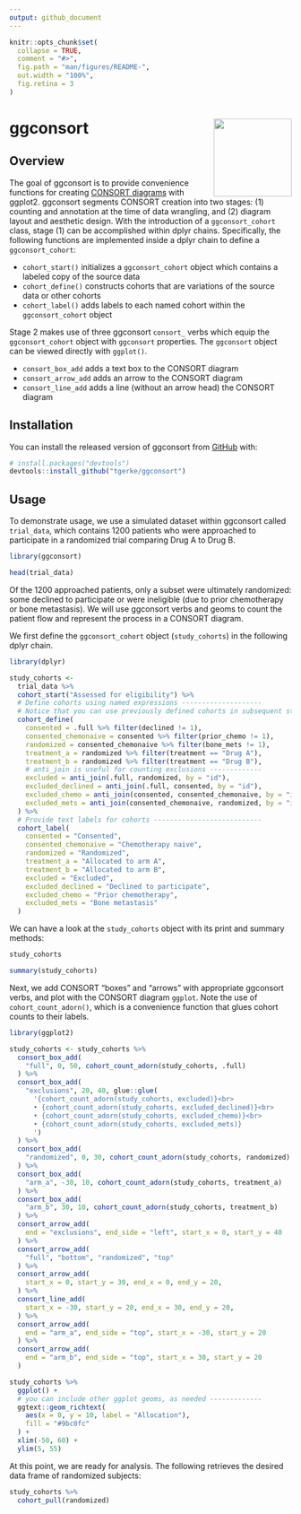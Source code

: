 ```yaml
---
output: github_document
---
```


<!-- README.md is generated from README.Rmd. Please edit that file -->

```r
knitr::opts_chunk$set(
  collapse = TRUE,
  comment = "#>",
  fig.path = "man/figures/README-",
  out.width = "100%",
  fig.retina = 3
)
```

# ggconsort <img src="man/figures/logo.png" align="right" height="139" />

<!-- badges: start -->
<!-- badges: end -->

## Overview

The goal of ggconsort is to provide convenience functions for creating [CONSORT diagrams](http://www.consort-statement.org/consort-statement/flow-diagram) with ggplot2. ggconsort segments CONSORT creation into two stages: (1) counting and annotation at the time of data wrangling, and (2) diagram layout and aesthetic design. With the introduction of a `ggconsort_cohort` class, stage (1) can be accomplished within dplyr chains. Specifically, the following functions are implemented inside a dplyr chain to define a `ggconsort_cohort`:

* `cohort_start()` initializes a `ggconsort_cohort` object which contains a labeled copy of the source data
* `cohort_define()` constructs cohorts that are variations of the source data or other cohorts
* `cohort_label()` adds labels to each named cohort within the `ggconsort_cohort` object

Stage 2 makes use of three ggconsort `consort_` verbs which equip the `ggconsort_cohort` object with `ggconsort` properties. The `ggconsort` object can be viewed directly with `ggplot()`. 

* `consort_box_add` adds a text box to the CONSORT diagram
* `consort_arrow_add` adds an arrow to the CONSORT diagram
* `consort_line_add` adds a line (without an arrow head) the CONSORT diagram

## Installation

You can install the released version of ggconsort from [GitHub](https://github.com/tgerke/ggconsort) with:

``` r
# install.packages("devtools")
devtools::install_github("tgerke/ggconsort")
```

## Usage

To demonstrate usage, we use a simulated dataset within ggconsort called `trial_data`, which contains 1200 patients who were approached to participate in a randomized trial comparing Drug A to Drug B. 

```r
library(ggconsort)

head(trial_data)
```

Of the 1200 approached patients, only a subset were ultimately randomized: some declined to participate or were ineligible (due to prior chemotherapy or bone metastasis). We will use ggconsort verbs and geoms to count the patient flow and represent the process in a CONSORT diagram.

We first define the `ggconsort_cohort` object (`study_cohorts`) in the following dplyr chain.

```r
library(dplyr)

study_cohorts <- 
  trial_data %>%
  cohort_start("Assessed for eligibility") %>%
  # Define cohorts using named expressions --------------------
  # Notice that you can use previously defined cohorts in subsequent steps
  cohort_define(
    consented = .full %>% filter(declined != 1),
    consented_chemonaive = consented %>% filter(prior_chemo != 1),
    randomized = consented_chemonaive %>% filter(bone_mets != 1),
    treatment_a = randomized %>% filter(treatment == "Drug A"),
    treatment_b = randomized %>% filter(treatment == "Drug B"),
    # anti_join is useful for counting exclusions -------------
    excluded = anti_join(.full, randomized, by = "id"),
    excluded_declined = anti_join(.full, consented, by = "id"),
    excluded_chemo = anti_join(consented, consented_chemonaive, by = "id"),
    excluded_mets = anti_join(consented_chemonaive, randomized, by = "id")
  ) %>%
  # Provide text labels for cohorts ---------------------------
  cohort_label(
    consented = "Consented",
    consented_chemonaive = "Chemotherapy naive",
    randomized = "Randomized",
    treatment_a = "Allocated to arm A",
    treatment_b = "Allocated to arm B",
    excluded = "Excluded",
    excluded_declined = "Declined to participate",
    excluded_chemo = "Prior chemotherapy",
    excluded_mets = "Bone metastasis"
  )
```

We can have a look at the `study_cohorts` object with its print and summary methods:

```r
study_cohorts

summary(study_cohorts)
```

Next, we add CONSORT "boxes" and "arrows" with appropriate ggconsort verbs, and plot with the CONSORT diagram `ggplot`. Note the use of `cohort_count_adorn()`, which is a convenience function that glues cohort counts to their labels.

```r
library(ggplot2)

study_cohorts <- study_cohorts %>%
  consort_box_add(
    "full", 0, 50, cohort_count_adorn(study_cohorts, .full)
  ) %>%
  consort_box_add(
    "exclusions", 20, 40, glue::glue(
      '{cohort_count_adorn(study_cohorts, excluded)}<br>
      • {cohort_count_adorn(study_cohorts, excluded_declined)}<br>
      • {cohort_count_adorn(study_cohorts, excluded_chemo)}<br>
      • {cohort_count_adorn(study_cohorts, excluded_mets)}
      ')
  ) %>%
  consort_box_add(
    "randomized", 0, 30, cohort_count_adorn(study_cohorts, randomized)
  ) %>%
  consort_box_add(
    "arm_a", -30, 10, cohort_count_adorn(study_cohorts, treatment_a)
  ) %>%
  consort_box_add(
    "arm_b", 30, 10, cohort_count_adorn(study_cohorts, treatment_b)
  ) %>%
  consort_arrow_add(
    end = "exclusions", end_side = "left", start_x = 0, start_y = 40
  ) %>%
  consort_arrow_add(
    "full", "bottom", "randomized", "top"
  ) %>% 
  consort_arrow_add(
    start_x = 0, start_y = 30, end_x = 0, end_y = 20,
  ) %>%
  consort_line_add(
    start_x = -30, start_y = 20, end_x = 30, end_y = 20,
  ) %>% 
  consort_arrow_add(
    end = "arm_a", end_side = "top", start_x = -30, start_y = 20
  ) %>%
  consort_arrow_add(
    end = "arm_b", end_side = "top", start_x = 30, start_y = 20
  )

study_cohorts %>%
  ggplot() + 
  # you can include other ggplot geoms, as needed -------------
  ggtext::geom_richtext(
    aes(x = 0, y = 10, label = "Allocation"),
    fill = "#9bc0fc"
  ) + 
  xlim(-50, 60) + 
  ylim(5, 55) 
```

At this point, we are ready for analysis. The following retrieves the desired data frame of randomized subjects:

```r
study_cohorts %>%
  cohort_pull(randomized)
```

